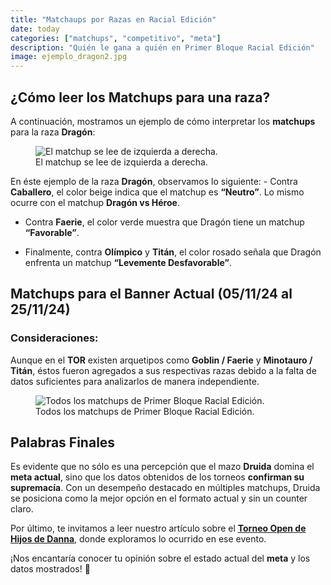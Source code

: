 ```yaml
---
title: "Matchaups por Razas en Racial Edición"
date: today
categories: ["matchups", "competitivo", "meta"]
description: "Quién le gana a quién en Primer Bloque Racial Edición"
image: ejemplo_dragon2.jpg
---
```


## ¿Cómo leer los Matchups para una raza?

A continuación, mostramos un ejemplo de cómo interpretar los **matchups** para la raza **Dragón**:

![El matchup se lee de izquierda a derecha.](ejemplo_dragon2.jpg){fig-align="center" fig-alt="Ejemplo matchup dragón."}

En éste ejemplo de la raza **Dragón**, observamos lo siguiente: - Contra **Caballero**, el color beige indica que el matchup es **"Neutro"**. Lo mismo ocurre con el matchup **Dragón vs Héroe**.

-   Contra **Faerie**, el color verde muestra que Dragón tiene un matchup **"Favorable"**.

-   Finalmente, contra **Olímpico** y **Titán**, el color rosado señala que Dragón enfrenta un matchup **"Levemente Desfavorable"**.

## Matchups para el Banner Actual (05/11/24 al 25/11/24)

### Consideraciones:

Aunque en el **TOR** existen arquetipos como **Goblin / Faerie** y **Minotauro / Titán**, éstos fueron agregados a sus respectivas razas debido a la falta de datos suficientes para analizarlos de manera independiente.

![Todos los matchups de Primer Bloque Racial Edición.](25-11-24_2.jpg){fig-alt="Todos los matchups de Primer Bloque Racial Edición." fig-align="center"}

## Palabras Finales

Es evidente que no sólo es una percepción que el mazo **Druida** domina el **meta actual**, sino que los datos obtenidos de los torneos **confirman su supremacía**. Con un desempeño destacado en múltiples matchups, Druida se posiciona como la mejor opción en el formato actual y sin un counter claro.

Por último, te invitamos a leer nuestro artículo sobre el [**Torneo Open de Hijos de Danna**](https://datosyleyendas.com/posts/hijos-de-druida/), donde exploramos lo ocurrido en ese evento.

¡Nos encantaría conocer tu opinión sobre el estado actual del **meta** y los datos mostrados! 🚀
